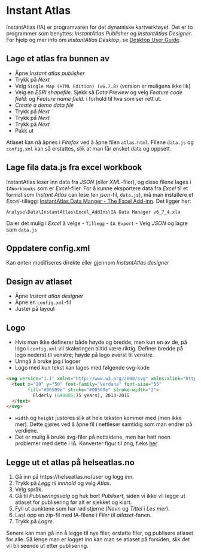 # Instant Atlas

InstantAtlas (IA) er programvaren for det dynamiske kartverktøyet. 
Det er to programmer som benyttes: *InstantAtlas Publisher* og *InstantAtlas Designer*. 
For hjelp og mer info om *InstantAtlas Desktop*, se [Desktop User Guide](https://help.instantatlas.com/instantatlas-desktop/en/welcome/desktop-user-guide/).

## Lage et atlas fra bunnen av

- Åpne *Instant atlas publisher*
- Trykk på *Next*
- Velg `Single Map (HTML Edition) (v6.7.8)` (version er muligens ikke lik)
- Velg en *ESRI shapefile*. Sjekk så *Data Preview* og velg *Feature code field:* og *Feature name field:* i forhold til hva som ser rett ut.
- *Create a demo data file*
- Trykk på *Next*
- Trykk på *Next*
- Trykk på *Next*
- Pakk ut


Atlaset kan nå åpnes i *Firefox* ved å åpne filen `atlas.html`. Filene `data.js` og `config.xml` kan så erstattes, slik at man får ønsket data og oppsett. 

## Lage fila data.js fra excel workbook 

InstantAtlas leser inn data fra *JSON* (eller *XML*-filer), og disse filene lages i `IAWorkbooks` som er *Excel*-filer. 
For å kunne eksportere data fra *Excel* til et format som *Instant Atlas* can lese (en *json*-fil, `data.js`), 
må man installere et *Excel*-tillegg: [InstantAtlas Data Manger - The Excel Add-inn](https://help.instantatlas.com/instantatlas-desktop/en/welcome/desktop-user-guide/the-instantatlas-excel-data-manager/the-excel-add-in/). 
Det ligger her:

```
Analyse\Data\InstantAtlas\Excel_AddIns\IA Data Manager v6_7_4.xla
```

Da er det mulig i *Excel* å velge
- `Tillegg` - `IA Export`
- Velg *JSON* og lagre som `data.js`

## Oppdatere config.xml

Kan enten modifiseres direkte eller gjennom *InstantAtlas designer*

## Design av atlaset

- Åpne *Instant atlas designer*
- Åpne en `config.xml`-fil
- Juster på layout

## Logo

- Hvis man ikke definerer både høyde og bredde, men kun en av de, på logo i `config.xml` vil skaleringen alltid være riktig. Definer bredde på logo nederst til venstre; høyde på logo øverst til venstre.
- Unngå å bruke jpg i logoer
- Logo med kun tekst kan lages med følgende svg-kode

```html
<svg version="1.1" xmlns="http://www.w3.org/2000/svg" xmlns:xlink="http://www.w3.org/1999/xlink" width="900" height="66">
  <text x="10" y="50" font-family="Verdana" font-size="55"
        fill="#00509e" stroke="#00509e" stroke-width="2">
          Elderly (&#8805;75 years), 2013-2015
  </text>
</svg>
```

- `width` og `height` justeres slik at hele teksten kommer med (men ikke mer). Dette gjøres ved å åpne fil i nettleser samtidig som man endrer på verdiene.
- Det er mulig å bruke svg-filer på nettsidene, men har hatt noen problemer med dette i IA. Konverter figur til png, f.eks [her](http://svgtopng.com/)

## Legge ut et atlas på helseatlas.no

1. Gå inn på https://helseatlas.no/user og logg inn.
2. Trykk på *Legg til innhold* og velg *Atlas*.
3. Velg språk.
4. Gå til *Publiseringsvalg* og huk bort *Publisert*, siden vi ikke vil legge ut atlaset for publisering før alt er sjekket og klart.
5. Fyll ut punktene som har rød stjerne (*Navn* og *Tittel* i *Les mer*).
6. Last opp en zip-fil med IA-filene i *Filer til atlaset*-fanen.
7. Trykk på *Lagre*.

Senere kan man gå inn å legge til nye filer, erstatte filer, og publisere atlaset for alle. 
Så lenge man er logget inn kan man se atlaset på forsiden, slik det vil bli seende ut etter publisering.
